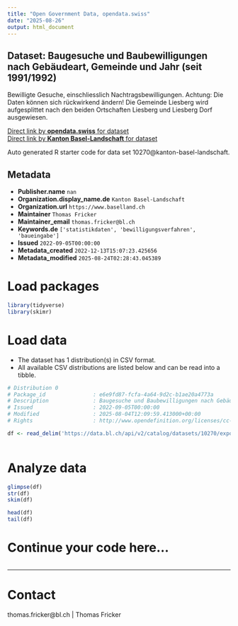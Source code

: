 ```yaml
---
title: "Open Government Data, opendata.swiss"
date: "2025-08-26"
output: html_document
---
```


## Dataset: Baugesuche und Baubewilligungen nach Gebäudeart, Gemeinde und Jahr (seit 1991/1992)

Bewilligte Gesuche, einschliesslich Nachtragsbewilligungen. Achtung: Die Daten können sich rückwirkend ändern! Die Gemeinde Liesberg wird aufgesplittet nach den beiden Ortschaften Liesberg und Liesberg Dorf ausgewiesen.

[Direct link by **opendata.swiss** for dataset](https://opendata.swiss/de/dataset/baugesuche-und-baubewilligungen-nach-gebaudeart-gemeinde-und-jahr-ab-1991)<br>
[Direct link by **Kanton Basel-Landschaft** for dataset](https://data.bl.ch/explore/dataset/10270/)

Auto generated R starter code for data set 10270@kanton-basel-landschaft.

## Metadata

- **Publisher.name** `nan`
- **Organization.display_name.de** `Kanton Basel-Landschaft`
- **Organization.url** `https://www.baselland.ch`
- **Maintainer** `Thomas Fricker`
- **Maintainer_email** `thomas.fricker@bl.ch`
- **Keywords.de** `['statistikdaten', 'bewilligungsverfahren', 'baueingabe']`
- **Issued** `2022-09-05T00:00:00`
- **Metadata_created** `2022-12-13T15:07:23.425656`
- **Metadata_modified** `2025-08-24T02:28:43.045389`


# Load packages

```r

library(tidyverse)
library(skimr)

```

# Load data

-   The dataset has 1 distribution(s) in CSV format.
-   All available CSV distributions are listed below and can be read into a tibble.

```r

# Distribution 0
# Package_id               : e6e9fd87-fcfa-4a64-9d2c-b1ae20a4773a
# Description              : Baugesuche und Baubewilligungen nach Gebäudeart, Gemeinde und Jahr (seit 1991/1992) (csv)
# Issued                   : 2022-09-05T00:00:00
# Modified                 : 2025-08-04T12:09:59.413000+00:00
# Rights                   : http://www.opendefinition.org/licenses/cc-by/

df <- read_delim('https://data.bl.ch/api/v2/catalog/datasets/10270/exports/csv?use_labels=true')



```

# Analyze data

```r

glimpse(df)
str(df)
skim(df)

head(df)
tail(df)

```

# Continue your code here...

```r

```

------------------------------------------------------------------------

# Contact

thomas.fricker@bl.ch | Thomas Fricker
